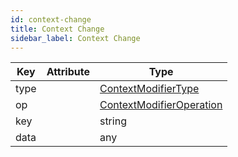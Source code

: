 ```yaml
---
id: context-change
title: Context Change
sidebar_label: Context Change
---
```


| Key  | Attribute | Type                                                               |
| ---- | --------- | ------------------------------------------------------------------ |
| type |           | [ContextModifierType](../enums/context-modifier-type.mdx)           |
| op   |           | [ContextModifierOperation](../enums/context-modifier-operation.mdx) |
| key  |           | string                                                             |
| data |           | any                                                                |
